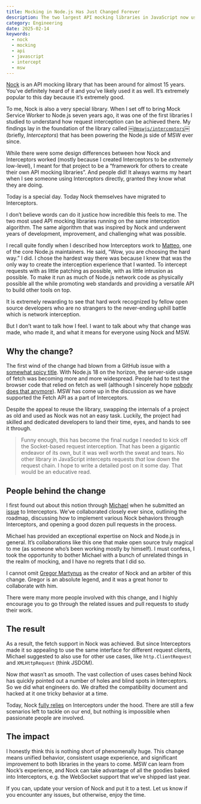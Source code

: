```yaml
---
title: Mocking in Node.js Has Just Changed Forever
description: The two largest API mocking libraries in JavaScript now use the same interception algorithm.
category: Engineering
date: 2025-02-14
keywords:
  - nock
  - mocking
  - api
  - javascript
  - intercept
  - msw
---
```


[Nock](https://github.com/nock/nock) is an API mocking library that has been around for almost 15 years. You’ve definitely heard of it and you’ve likely used it as well. It’s extremely popular to this day because it’s extremely good.

To me, Nock is also a very special library. When I set off to bring Mock Service Worker to Node.js seven years ago, it was one of the first libraries I studied to understand how request interception can be achieved there. My findings lay in the foundation of the library called [￼`@mswjs/interceptors`￼](https://github.com/mswjs/interceptors) (briefly, _Interceptors_) that has been powering the Node.js side of MSW ever since.

While there were some design differences between how Nock and Interceptors worked (mostly because I created Interceptors to be _extremely_ low-level), I meant for that project to be a “framework for others to create their own API mocking libraries”. And people did! It always warms my heart when I see someone using Interceptors directly, granted they know what they are doing.

Today is a special day. Today Nock themselves have migrated to Interceptors.

I don’t believe words can do it justice how incredible this feels to me. The two most used API mocking libraries running on the same interception algorithm. The same algorithm that was inspired by Nock and underwent years of development, improvement, and challenging what was possible.

I recall quite fondly when I described how Interceptors work to [Matteo](https://x.com/matteocollina), one of the core Node.js maintainers. He said, “Wow, you are choosing the hard way.” I did. I chose the hardest way there was because I knew that was the only way to create the interception experience that I wanted. To intercept requests with as little patching as possible, with as little intrusion as possible. To make it run as much of Node.js network code as physically possible all the while promoting web standards and providing a versatile API to build other tools on top.

It is extremely rewarding to see that hard work recognized by fellow open source developers who are no strangers to the never-ending uphill battle which is network interception.

But I don’t want to talk how I feel. I want to talk about why that change was made, who made it, and what it means for everyone using Nock and MSW.

## Why the change?

The first wind of the change had blown from a GitHub issue with a [somewhat spicy title](https://github.com/nock/nock/issues/2397). With Node.js 18 on the horizon, the server-side usage of fetch was becoming more and more widespread. People had to test the browser code that relied on fetch as well (although I sincerely hope [nobody does that anymore](https://www.epicweb.dev/why-i-won-t-use-jsdom)). MSW has come up in the discussion as we have supported the Fetch API as a part of Interceptors.

Despite the appeal to reuse the library, swapping the internals of a project as old and used as Nock was not an easy task. Luckily, the project had skilled and dedicated developers to land their time, eyes, and hands to see it through.

> Funny enough, this has become the final nudge I needed to kick off the Socket-based request interception. That has been a gigantic endeavor of its own, but it was well worth the sweat and tears. No other library in JavaScript intercepts requests _that_ low down the request chain. I hope to write a detailed post on it some day. That would be an educative read.

## People behind the change

I first found out about this notion through [Michael](https://github.com/mikicho) when he submitted an [issue](https://github.com/mswjs/interceptors/issues/425) to Interceptors. We’ve collaborated closely ever since, outlining the roadmap, discussing how to implement various Nock behaviors through Interceptors, and opening a good dozen pull requests in the process.

Michael has provided an exceptional expertise on Nock and Node.js in general. It’s collaborations like this one that make open source truly magical to me (as someone who’s been working mostly by himself). I must confess, I took the opportunity to bother Michael with a bunch of unrelated things in the realm of mocking, and I have no regrets that I did so.

I cannot omit [Gregor Martynus](https://github.com/gr2m) as the creator of Nock and an arbiter of this change. Gregor is an absolute legend, and it was a great honor to collaborate with him.

There were many more people involved with this change, and I highly encourage you to go through the related issues and pull requests to study their work.

## The result

As a result, the fetch support in Nock was achieved. But since Interceptors made it so appealing to use the same interface for different request clients, Michael suggested to also use for other use cases, like `http.ClientRequest` and `XMLHttpRequest` (think JSDOM).

Now _that_ wasn’t as smooth. The vast collection of uses cases behind Nock has quickly pointed out a number of holes and blind spots in Interceptors. So we did what engineers do. We drafted the compatibility document and hacked at it one tricky behavior at a time.

Today, Nock [fully relies](https://github.com/nock/nock/blob/ac7a1b200e34bba4882216d75ba13528164a4f2e/lib/intercept.js#L20) on Interceptors under the hood. There are still a few scenarios left to tackle on our end, but nothing is impossible when passionate people are involved.

## The impact

I honestly think this is nothing short of phenomenally huge. This change means unified behavior, consistent usage experience, and significant improvement to both libraries in the years to come. MSW can learn from Nock’s experience, and Nock can take advantage of all the goodies baked into Interceptors, e.g. the WebSocket support that we’ve shipped last year.

If you can, update your version of Nock and put it to a test. Let us know if you encounter any issues, but otherwise, enjoy the time.
